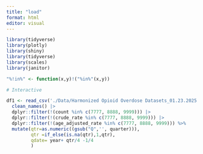 ```yaml
---
title: "load"
format: html
editor: visual
---
```


```r
library(tidyverse)
library(plotly)
library(shiny)
library(tidyverse)
library(scales)
library(janitor)
```

```r
"%!in%" <- function(x,y)!("%in%"(x,y))

# Interactive

df1 <- read_csv('./Data/Harmonized Opioid Overdose Datasets_01.23.2025.csv', show_col_types = FALSE) |>
  clean_names() |> 
  dplyr::filter(!(count %in% c(7777, 8888, 9999))) |> 
  dplyr::filter(!(crude_rate %in% c(7777, 8888, 9999))) |> 
  dplyr::filter(!(age_adjusted_rate %in% c(7777, 8888, 9999))) %>%
  mutate(qtr=as.numeric((gsub("Q",'', quarter))), 
         qtr =if_else(is.na(qtr),1,qtr),
         qdate= year+ qtr/4 -1/4
         )
```